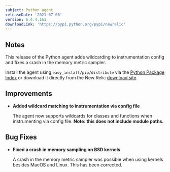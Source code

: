```yaml
---
subject: Python agent
releaseDate: '2021-07-06'
version: 6.4.4.161
downloadLink: 'https://pypi.python.org/pypi/newrelic'
---
```



## Notes

This release of the Python agent adds wildcarding to instrumentation config and fixes a crash in the memory metric sampler.

Install the agent using `easy_install/pip/distribute` via the [Python Package Index](https://pypi.python.org/pypi/newrelic) or download it directly from the New Relic [download site](http://download.newrelic.com/python_agent/release).


## Improvements

* **Added wildcard matching to instrumentation via config file**

  The agent now supports wildcards for classes and functions when instrumenting via config file. **Note: this does not include module paths.**

## Bug Fixes

* **Fixed a crash in memory sampling on BSD kernels**

  A crash in the memory metric sampler was possible when using kernels besides MacOS and Linux. This has been corrected.
